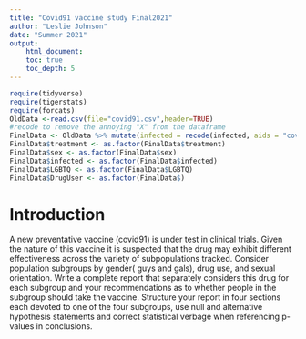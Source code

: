 ```yaml
---
title: "Covid91 vaccine study Final2021"
author: "Leslie Johnson"
date: "Summer 2021"
output: 
    html_document:
    toc: true
    toc_depth: 5
---
```


```r
require(tidyverse)
require(tigerstats)
require(forcats)
OldData <-read.csv(file="covid91.csv",header=TRUE)
#recode to remove the annoying "X" from the dataframe
FinalData <- OldData %>% mutate(infected = recode(infected, aids = "covid", none = "OK" )) %>% select(-one_of("X"))
FinalData$treatment <- as.factor(FinalData$treatment)
FinalData$sex <- as.factor(FinalData$sex)
FinalData$infected <- as.factor(FinalData$infected)
FinalData$LGBTQ <- as.factor(FinalData$LGBTQ)
FinalData$DrugUser <- as.factor(FinalData$)
```

# Introduction

A new  preventative vaccine (covid91) is under test in clinical trials. Given the nature of this vaccine it is suspected that the drug may exhibit different effectiveness across the variety of subpopulations tracked. Consider population subgroups by gender( guys and gals), drug use, and sexual orientation. Write a complete report that separately considers this drug for each subgroup and your recommendations as to whether people in the subgroup should take the vaccine. Structure your report in four sections each devoted to one of the four subgroups, use null and alternative hypothesis statements and correct statistical verbage when referencing p-values in conclusions.


